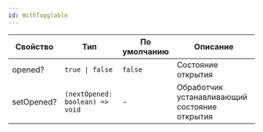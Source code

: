 ```yaml
---
id: WithTogglable
---
```


<!-- props:start -->
| Свойство          | Тип                              | По умолчанию  | Описание                                                                                     |
| ----------------- | -------------------------------- | ------------- | -------------------------------------------------------------------------------------------- |
| opened?          | `true \| false`                        | `false`             | Состояние открытия                                                                |
| setOpened?        | `(nextOpened: boolean) => void`               | -             | Обработчик устанавливающий состояние открытия                                             |
<!-- props:end -->